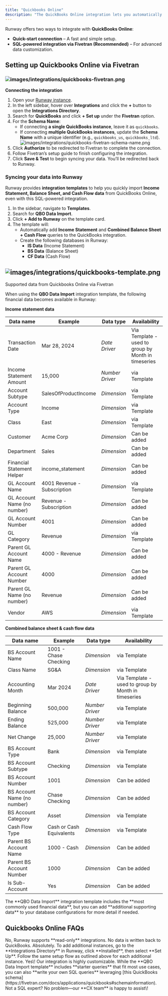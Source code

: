 ```yaml
---
title: "Quickbooks Online"
description: "The QuickBooks Online integration lets you automatically sync your financial data with Runway, eliminating manual data entry and ensuring your actuals stay up to date. With this connection, your financial models always reflect the latest numbers from QuickBooks."
---
```


Runway offers two ways to integrate with **QuickBooks Online**:

- **Quick-start connection** – A fast and simple setup.
- **SQL-powered integration via Fivetran (Recommended)** – For advanced data customization.

## Setting up Quickbooks Online via Fivetran

### ![images/integrations/quickbooks-fivetran.png](/images/integrations/quickbooks-fivetran.png)

**Connecting the integration**

1. Open your [Runway instance](https://app.runway.com/).
2. In the left sidebar, hover over **Integrations** and click the **+** button to open the **Integrations Directory**.
3. Search for **QuickBooks** and click **\+ Set up** under the **Fivetran** option.
4. For the **Schema Name**:
   - If connecting **a single QuickBooks instance**, leave it as `quickbooks`.
   - If connecting **multiple QuickBooks instances**, update the **Schema Name** with a unique identifier (e.g., `quickbooks_us`, `quickbooks_ltd`). ![images/integrations/quickbooks-fivetran-schema-name.png](/images/integrations/quickbooks-fivetran-schema-name.png)
5. Click **Authorize** to be redirected to Fivetran to complete the connection.
6. Follow Fivetran’s setup guide to finish configuring the integration.
7. Click **Save & Test** to begin syncing your data. You’ll be redirected back to Runway.

### **Syncing your data into Runway**

Runway provides **integration templates** to help you quickly import **Income Statement, Balance Sheet, and Cash Flow data** from QuickBooks Online, even with this SQL-powered integration.

1. In the sidebar, navigate to **Templates**.
2. Search for **QBO Data Import**.
3. Click **\+ Add to Runway** on the template card.
4. The template will:
   - Automatically add **Income Statement** and **Combined Balance Sheet + Cash Flow** queries to the QuickBooks integration.
   - Create the following databases in Runway:
     - **IS Data** (Income Statement)
     - **BS Data** (Balance Sheet)
     - **CF Data** (Cash Flow)

## ![images/integrations/quickbooks-template.png](/images/integrations/quickbooks-template.png)

Supported data from Quickbooks Online via Fivetran

When using the **QBO Data Import** integration template, the following financial data becomes available in Runway:

**Income statement data**

| Data name                   | Example                     | Data type     | Availability                                        |
| --------------------------- | --------------------------- | ------------- | --------------------------------------------------- |
| Transaction Date            | Mar 28, 2024                | _Date Driver_ | Via Template - used to group by Month in timeseries |
| Income Statement Amount     | 15,000                      | _Number Driver_ | via Template                                        |
| Account Subtype             | SalesOfProductIncome        | _Dimension_   | via Template                                        |
| Account Type                | Income                      | _Dimension_   | via Template                                        |
| Class                       | East                        | _Dimension_   | via Template                                        |
| Customer                    | Acme Corp                   | _Dimension_   | Can be added                                        |
| Department                  | Sales                       | _Dimension_   | Can be added                                        |
| Financial Statement Helper  | income_statement            | _Dimension_   | Can be added                                        |
| GL Account Name             | 4001 Revenue - Subscription | _Dimension_   | via Template                                        |
| GL Account Name (no number) | Revenue - Subscription      | _Dimension_   | Can be added                                        |
| GL Account Number           | 4001                        | _Dimension_   | Can be added                                        |
| GL Category                 | Revenue                     | _Dimension_   | via Template                                        |
| Parent GL Account Name      | 4000 - Revenue              | _Dimension_   | Can be added                                        |
| Parent GL Account Number    | 4000                        | _Dimension_   | Can be added                                        |
| Parent GL Name (no number)  | Revenue                     | _Dimension_   | Can be added                                        |
| Vendor                      | AWS                         | _Dimension_   | via Template                                        |

**Combined balance sheet & cash flow data**

| Data name                   | Example                  | Data type     | Availability                                        |
| --------------------------- | ------------------------ | ------------- | --------------------------------------------------- |
| BS Account Name             | 1001 - Chase Checking    | _Dimension_   | via Template                                        |
| Class Name                  | SG&A                     | _Dimension_   | via Template                                        |
| Accounting Month            | Mar 2024                 | _Date Driver_ | Via Template - used to group by Month in timeseries |
| Beginning Balance           | 500,000                  | _Number Driver_ | via Template                                        |
| Ending Balance              | 525,000                  | _Number Driver_ | via Template                                        |
| Net Change                  | 25,000                   | _Number Driver_ | via Template                                        |
| BS Account Type             | Bank                     | _Dimension_   | via Template                                        |
| BS Account Subtype          | Checking                 | _Dimension_   | via Template                                        |
| BS Account Number           | 1001                     | _Dimension_   | Can be added                                        |
| BS Account Name (no number) | Chase Checking           | _Dimension_   | Can be added                                        |
| BS Account Category         | Asset                    | _Dimension_   | via Template                                        |
| Cash Flow Type              | Cash or Cash Equivalents | _Dimension_   | via Template                                        |
| Parent BS Account Name      | 1000 - Cash              | _Dimension_   | Can be added                                        |
| Parent BS Account Number    | 1000                     | _Dimension_   | Can be added                                        |
| Is Sub-Account              | Yes                      | _Dimension_   | Can be added                                        |

<Check>
  The **QBO Data Import** integration template includes the **most commonly used financial data**, but you can add **additional supporting data** to your database configurations for more detail if needed.
</Check>

## Quickbooks Online FAQs

<Accordion title="Does Runway write data back to QuickBooks?" icon="sparkles">
  No, Runway supports **read-only** integrations. No data is written back to QuickBooks.
</Accordion>

<Accordion title="Can I connect multiple instances of QuickBooks Online?" icon="sparkles">
  Absolutely. To add additional instances, go to the **Integrations Directory** in Runway, click **Installed**, then select **Set Up**. Follow the same setup flow as outlined above for each additional instance.
</Accordion>

<Accordion title="Can I pull other types of data from QuickBooks?" icon="sparkles">
  Yes\! Our integration is highly customizable. While the **QBO Data Import template** includes **starter queries** that fit most use cases, you can also **write your own SQL queries** leveraging [this QuickBooks schema](https://fivetran.com/docs/applications/quickbooks#schemainformation). Not a SQL expert? No problem—our **CX team** is happy to assist\!
</Accordion>